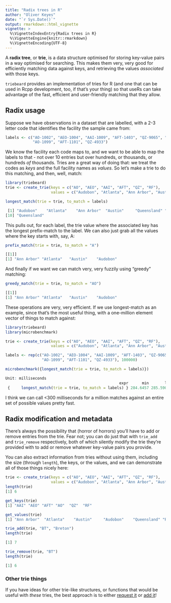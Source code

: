 ```yaml
---
title: "Radix trees in R"
author: "Oliver Keyes"
date: "`r Sys.Date()`"
output: rmarkdown::html_vignette
vignette: >
  %\VignetteIndexEntry{Radix trees in R}
  %\VignetteEngine{knitr::rmarkdown}
  %\VignetteEncoding{UTF-8}
---
```


A **radix tree**, or **trie**, is a data structure optimised for storing key-value pairs in a way optimised for searching. This makes them very, very good for efficiently matching data against keys, and retrieving the values *associated* with those keys.

`triebeard` provides an implementation of tries for R (and one that can be used in Rcpp development, too, if that's your thing) so that useRs can take advantage of the fast, efficient and user-friendly matching that they allow.

## Radix usage

Suppose we have observations in a dataset that are labelled, with a 2-3 letter code that identifies the facility the sample came from:

```r
labels <- c("AO-1002", "AEO-1004", "AAI-1009", "AFT-1403", "QZ-9065", "QZ-1021", "RF-0901",
            "AO-1099", "AFT-1101", "QZ-4933")
```

We know the facility each code maps to, and we want to be able to map the labels to that - not over 10 entries but over hundreds, or thousands, or hundreds *of* thousands. Tries are a great way of doing that: we treat the codes as *keys* and the full facility names as *values*. So let's make a trie to do this matching, and then, well, match:

```r
library(triebeard)
trie <- create_trie(keys = c("AO", "AEO", "AAI", "AFT", "QZ", "RF"),
                    values = c("Audobon", "Atlanta", "Ann Arbor", "Austin", "Queensland", "Raleigh"))

longest_match(trie = trie, to_match = labels)

 [1] "Audobon"    "Atlanta"    "Ann Arbor"  "Austin"     "Queensland" "Queensland" "Raleigh"    "Audobon"    "Austin"    
[10] "Queensland"
````

This pulls out, for each label, the trie value where the associated key has the longest prefix-match to the label. We can also just grab all the values where the key starts with, say, A:

```r
prefix_match(trie = trie, to_match = "A")

[[1]]
[1] "Ann Arbor" "Atlanta"   "Austin"    "Audobon"  
```

And finally if we want we can match very, very fuzzily using "greedy" matching:

```r
greedy_match(trie = trie, to_match = "AO")

[[1]]
[1] "Ann Arbor" "Atlanta"   "Austin"    "Audobon"  
```

These operations are very, very efficient. If we use longest-match as an example, since that's the most useful thing, with a one-million element vector of things to match against:

```r
library(triebeard)
library(microbenchmark)

trie <- create_trie(keys = c("AO", "AEO", "AAI", "AFT", "QZ", "RF"),
                    values = c("Audobon", "Atlanta", "Ann Arbor", "Austin", "Queensland", "Raleigh"))

labels <- rep(c("AO-1002", "AEO-1004", "AAI-1009", "AFT-1403", "QZ-9065", "QZ-1021", "RF-0901",
                "AO-1099", "AFT-1101", "QZ-4933"), 100000)

microbenchmark({longest_match(trie = trie, to_match = labels)})

Unit: milliseconds
                                                  expr      min       lq     mean   median       uq      max neval
 {     longest_match(trie = trie, to_match = labels) } 284.6457 285.5902 289.5342 286.8775 288.4564 327.3878   100
```

I think we can call <300 milliseconds for a million matches against an entire set of possible values pretty fast.

## Radix modification and metadata

There's always the possibility that (horror of horrors) you'll have to add or remove entries from the trie. Fear not; you can do just that with `trie_add` and `trie_remove` respectively, both of which silently modify the trie they're provided with to add or remove whatever key-value pairs you provide.

You can also extract information from tries without using them, including the size (through `length`), the keys, or the values, and we can demonstrate all of those things nicely here:

```r
trie <- create_trie(keys = c("AO", "AEO", "AAI", "AFT", "QZ", "RF"),
                    values = c("Audobon", "Atlanta", "Ann Arbor", "Austin", "Queensland", "Raleigh"))
length(trie)
[1] 6

get_keys(trie)
[1] "AAI" "AEO" "AFT" "AO"  "QZ"  "RF" 

get_values(trie)
[1] "Ann Arbor"  "Atlanta"    "Austin"     "Audobon"    "Queensland" "Raleigh" 

trie_add(trie, "BT", "Breton")
length(trie)

[1] 7

trie_remove(trie, "BT")
length(trie)

[1] 6
```


### Other trie things

If you have ideas for other trie-like structures, or functions that would be useful with *these* tries, the best approach
is to either [request it](https://github.com/Ironholds/triebeard/issues) or [add it](https://github.com/Ironholds/triebeard/pulls)!
